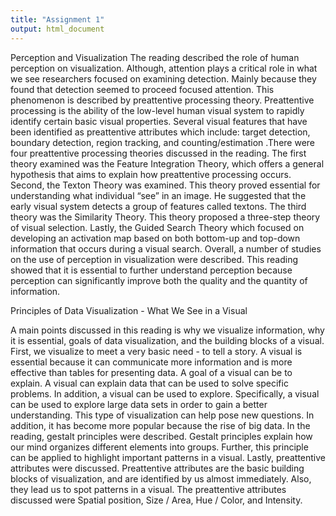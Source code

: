 ```yaml
---
title: "Assignment 1"
output: html_document
---
```


Perception and Visualization
The reading described the role of human perception on visualization. Although, attention plays a critical role in what we see researchers focused on examining detection. Mainly because they found that detection seemed to proceed focused attention. This phenomenon is described by preattentive processing theory. Preattentive processing is the ability of the low-level human visual system to rapidly identify certain basic visual properties. Several visual features that have been identified as preattentive attributes which include: target detection, boundary detection, region tracking, and counting/estimation .There were four preattentive processing theories discussed in the reading. The first theory examined was the Feature Integration Theory, which offers a general hypothesis that aims to explain how preattentive processing occurs. Second, the Texton Theory was examined. This theory proved essential for understanding what individual "see" in an image. He suggested that the early visual system detects a group of features called textons. The third theory was the Similarity Theory. This theory proposed a three-step theory of visual selection. Lastly, the Guided Search Theory which focused on developing an activation map based on both bottom-up and top-down information that occurs during a visual search. Overall, a number of studies on the use of perception in visualization were described. This reading showed that it is essential to further understand perception because perception can significantly improve both the quality and the quantity of information. 

Principles of Data Visualization - What We See in a Visual

A main points discussed in this reading is why we visualize information, why it is essential, goals of data visualization, and the building blocks of a visual. First, we visualize to meet a very basic need - to tell a story. A visual is essential because it can communicate more information and is more effective than tables for presenting data. A goal of a visual can be to explain. A visual can explain data that can be used to solve specific problems. In addition, a visual can be used to explore. Specifically, a visual can be used to explore large data sets in order to gain a better understanding. This type of visualization can help pose new questions. In addition, it has become more popular because the rise of big data. In the reading, gestalt principles were described. Gestalt principles explain how our mind organizes different elements into groups. Further, this principle can be applied to highlight important patterns in a visual. Lastly, preattentive attributes were discussed. Preattentive attributes are the basic building blocks of visualization, and are identified by us almost immediately. Also, they lead us to spot patterns in a visual. The preattentive attributes discussed were Spatial position, Size / Area, Hue / Color, and Intensity.


